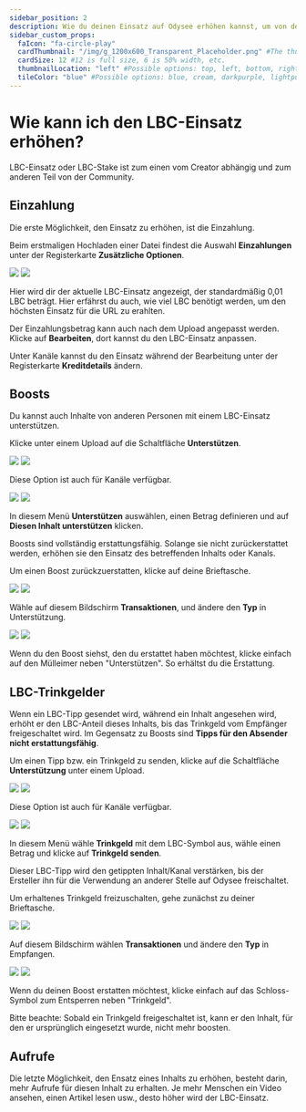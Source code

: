 ---
sidebar_position: 2
description: Wie du deinen Einsatz auf Odysee erhöhen kannst, um von den Vorteilen zu profitieren.
sidebar_custom_props:
  faIcon: "fa-circle-play"
  cardThumbnail: "/img/g_1200x600_Transparent_Placeholder.png" #The thumbnail on the category card.
  cardSize: 12 #12 is full size, 6 is 50% width, etc.
  thumbnailLocation: "left" #Possible options: top, left, bottom, right, none
  tileColor: "blue" #Possible options: blue, cream, darkpurple, lightpurple, mauve, orange, pink, none
---

# Wie kann ich den LBC-Einsatz erhöhen? 

LBC-Einsatz oder LBC-Stake ist zum einen vom Creator abhängig und zum anderen Teil von der Community.

## Einzahlung

Die erste Möglichkeit, den Einsatz zu erhöhen, ist die Einzahlung.

Beim erstmaligen Hochladen einer Datei findest die Auswahl **<OdyseeIcon type="credits"/> Einzahlungen** unter der Registerkarte **Zusätzliche Optionen**.

<Image src="/img/de/deposit_on_upload_dark.png#dark" />
<Image src="/img/de/deposit_on_upload_light.png#light" />

Hier wird dir der aktuelle LBC-Einsatz angezeigt, der standardmäßig 0,01 LBC beträgt. Hier erfährst du auch, wie viel LBC benötigt werden, um den höchsten Einsatz für die URL zu erahlten.

Der Einzahlungsbetrag kann auch nach dem Upload angepasst werden. Klicke auf **<OdyseeIcon type="Edit"/> Bearbeiten**, dort kannst du den LBC-Einsatz anpassen.

Unter Kanäle kannst du den Einsatz während der Bearbeitung unter der Registerkarte **Kreditdetails** ändern.

## Boosts

Du kannst auch Inhalte von anderen Personen mit einem LBC-Einsatz unterstützen. 

Klicke unter einem Upload auf die Schaltfläche **Unterstützen**.

<Image src="/img/de/video_interaction_arrow_to_support_dark.png#dark" />
<Image src="/img/de/video_interaction_arrow_to_support_light.png#light" />

Diese Option ist auch für Kanäle verfügbar.

<Image src="/img/de/channel_page_arrow_to_support_desktop_dark.png#dark" />
<Image src="/img/de/channel_page_arrow_to_support_desktop_light.png#light" />

In diesem Menü **Unterstützen** auswählen, einen Betrag definieren und auf **Diesen Inhalt unterstützen** klicken.

Boosts sind vollständig erstattungsfähig. Solange sie nicht zurückerstattet werden, erhöhen sie den Einsatz des betreffenden Inhalts oder Kanals.

Um einen Boost zurückzuerstatten, klicke auf deine <PrimaryOdyseeButton url="https://odysee.com/$/wallet"><OdyseeIcon type="credits"/>Brieftasche</PrimaryOdyseeButton>.

<Image src="/img/de/transactions_screen_just_header_arrow_to_type_dark.png#dark" />
<Image src="/img/de/transactions_screen_just_header_arrow_to_type_light.png#light" />


Wähle auf diesem Bildschirm **Transaktionen**, und ändere den **Typ** in Unterstützung.

<Image src="/img/de/transaction_screen_transactions_arrow_to_trashcan_dark.png#dark" />
<Image src="/img/de/transaction_screen_transactions_arrow_to_trashcan_light.png#light" />

Wenn du den Boost siehst, den du erstattet haben möchtest, klicke einfach auf den Mülleimer neben "Unterstützen". So erhältst du die Erstattung. 

## LBC-Trinkgelder

Wenn ein LBC-Tipp gesendet wird, während ein Inhalt angesehen wird, erhöht er den LBC-Anteil dieses Inhalts, bis das Trinkgeld vom Empfänger freigeschaltet wird. Im Gegensatz zu Boosts sind **Tipps für den Absender nicht erstattungsfähig**.

Um einen Tipp bzw. ein Trinkgeld zu senden, klicke auf die Schaltfläche **Unterstützung** unter einem Upload.

<Image src="/img/de/video_interaction_arrow_to_support_dark.png#dark" />
<Image src="/img/de/video_interaction_arrow_to_support_light.png#light" />

Diese Option ist auch für Kanäle verfügbar.

<Image src="/img/de/channel_page_arrow_to_support_desktop_dark.png#dark" />
<Image src="/img/de/channel_page_arrow_to_support_desktop_light.png#light" />

In diesem Menü wähle **Trinkgeld** mit dem LBC-Symbol aus, wähle einen Betrag und klicke auf **Trinkgeld senden**.

Dieser LBC-Tipp wird den getippten Inhalt/Kanal verstärken, bis der Ersteller ihn für die Verwendung an anderer Stelle auf Odysee freischaltet.

Um erhaltenes Trinkgeld freizuschalten, gehe zunächst zu deiner  <PrimaryOdyseeButton url="https://odysee.com/$/wallet"><OdyseeIcon type="credits"/>Brieftasche</PrimaryOdyseeButton>. 

<Image src="/img/de/transactions_screen_just_header_arrow_to_type_dark.png#dark" />
<Image src="/img/de/transactions_screen_just_header_arrow_to_type_light.png#light" />

Auf diesem Bildschirm wählen **Transaktionen** und ändere den **Typ** in Empfangen.

<Image src="/img/de/transaction_screen_transactions_arrow_to_unlock_dark.png#dark" />
<Image src="/img/de/transaction_screen_transactions_arrow_to_unlock_light.png#light" />

Wenn du deinen Boost erstatten möchtest, klicke einfach auf das Schloss-Symbol zum Entsperren neben "Trinkgeld". 

Bitte beachte: Sobald ein Trinkgeld freigeschaltet ist, kann er den Inhalt, für den er ursprünglich eingesetzt wurde, nicht mehr boosten. 

## Aufrufe

Die letzte Möglichkeit, den Ensatz eines Inhalts zu erhöhen, besteht darin, mehr Aufrufe für diesen Inhalt zu erhalten. Je mehr Menschen ein Video ansehen, einen Artikel lesen usw., desto höher wird der LBC-Einsatz.
